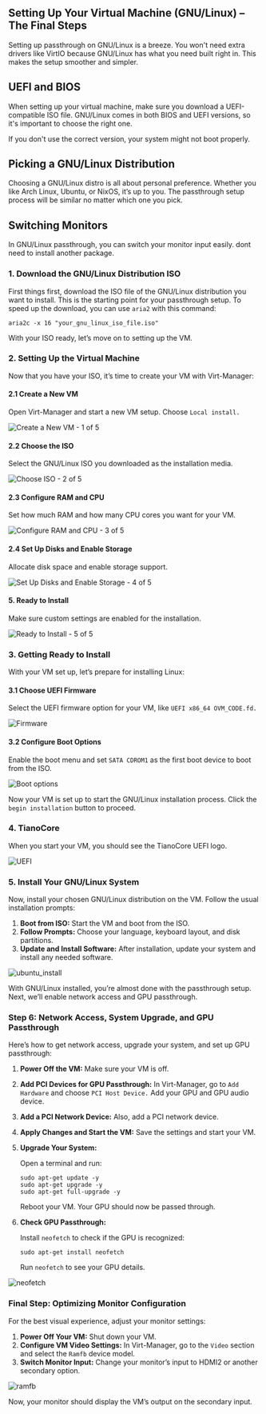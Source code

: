 ## Setting Up Your Virtual Machine (GNU/Linux) – The Final Steps

Setting up passthrough on GNU/Linux is a breeze. You won't need extra drivers like VirtIO because GNU/Linux has what you need built right in. This makes the setup smoother and simpler.

## UEFI and BIOS

When setting up your virtual machine, make sure you download a UEFI-compatible ISO file. GNU/Linux comes in both BIOS and UEFI versions, so it's important to choose the right one.

If you don't use the correct version, your system might not boot properly. 

## Picking a GNU/Linux Distribution

Choosing a GNU/Linux distro is all about personal preference. Whether you like Arch Linux, Ubuntu, or NixOS, it’s up to you. The passthrough setup process will be similar no matter which one you pick.

## Switching Monitors

In GNU/Linux passthrough, you can switch your monitor input easily. dont need to install another package.

### 1. Download the GNU/Linux Distribution ISO

First things first, download the ISO file of the GNU/Linux distribution you want to install. This is the starting point for your passthrough setup. To speed up the download, you can use `aria2` with this command:

```shell
aria2c -x 16 "your_gnu_linux_iso_file.iso"
```

With your ISO ready, let’s move on to setting up the VM.

### 2. Setting Up the Virtual Machine

Now that you have your ISO, it’s time to create your VM with Virt-Manager:

#### 2.1 Create a New VM

Open Virt-Manager and start a new VM setup. Choose `Local install.`

![Create a New VM - 1 of 5](./images/GNU-Linux/1of5.png)

#### 2.2 Choose the ISO

Select the GNU/Linux ISO you downloaded as the installation media.

![Choose ISO - 2 of 5](./images/GNU-Linux/2of5.png)

#### 2.3 Configure RAM and CPU

Set how much RAM and how many CPU cores you want for your VM.

![Configure RAM and CPU - 3 of 5](./images/GNU-Linux/3of5.png)

#### 2.4 Set Up Disks and Enable Storage

Allocate disk space and enable storage support.

![Set Up Disks and Enable Storage - 4 of 5](./images/GNU-Linux/4of5.png)

#### 5. Ready to Install

Make sure custom settings are enabled for the installation.

![Ready to Install - 5 of 5](./images/GNU-Linux/5of5.png)

### 3. Getting Ready to Install

With your VM set up, let’s prepare for installing Linux:

#### 3.1 Choose UEFI Firmware

Select the UEFI firmware option for your VM, like `UEFI x86_64 OVM_CODE.fd.`

![Firmware](./images/GNU-Linux/firmware.png)

#### 3.2 Configure Boot Options

Enable the boot menu and set `SATA CDROM1` as the first boot device to boot from the ISO.

![Boot options](./images/GNU-Linux/boot_options.png)

Now your VM is set up to start the GNU/Linux installation process. Click the `begin installation` button to proceed.

### 4. TianoCore

When you start your VM, you should see the TianoCore UEFI logo. 

![UEFI](./images/GNU-Linux/Tiano_core.png)

### 5. Install Your GNU/Linux System

Now, install your chosen GNU/Linux distribution on the VM. Follow the usual installation prompts:

1. **Boot from ISO:** Start the VM and boot from the ISO.
2. **Follow Prompts:** Choose your language, keyboard layout, and disk partitions.
3. **Update and Install Software:** After installation, update your system and install any needed software.

![ubuntu_install](./images/GNU-Linux/install_ubuntu.png)

With GNU/Linux installed, you’re almost done with the passthrough setup. Next, we’ll enable network access and GPU passthrough.

### Step 6: Network Access, System Upgrade, and GPU Passthrough

Here’s how to get network access, upgrade your system, and set up GPU passthrough:

1. **Power Off the VM:** Make sure your VM is off.
2. **Add PCI Devices for GPU Passthrough:** In Virt-Manager, go to `Add Hardware` and choose `PCI Host Device.` Add your GPU and GPU audio device.
3. **Add a PCI Network Device:** Also, add a PCI network device.
4. **Apply Changes and Start the VM:** Save the settings and start your VM.

5. **Upgrade Your System:**

   Open a terminal and run:

   ```shell
   sudo apt-get update -y
   sudo apt-get upgrade -y
   sudo apt-get full-upgrade -y
   ```

   Reboot your VM. Your GPU should now be passed through.

6. **Check GPU Passthrough:**

   Install `neofetch` to check if the GPU is recognized:

   ```shell
   sudo apt-get install neofetch
   ```

   Run `neofetch` to see your GPU details.

![neofetch](./images/GNU-Linux/neofetch.png)

### Final Step: Optimizing Monitor Configuration

For the best visual experience, adjust your monitor settings:

1. **Power Off Your VM:** Shut down your VM.
2. **Configure VM Video Settings:** In Virt-Manager, go to the `Video` section and select the `Ramfb` device model.
3. **Switch Monitor Input:** Change your monitor’s input to HDMI2 or another secondary option.

![ramfb](./images/GNU-Linux/ramfb.png)

Now, your monitor should display the VM’s output on the secondary input.
